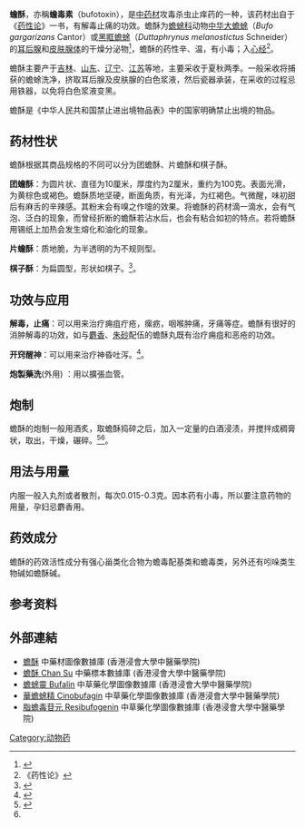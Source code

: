 {{expert|time=2014-04-10T15:26:32+00:00}}
{{ctm}}

'''蟾酥'''，亦稱'''蟾毒素'''（bufotoxin），是[[中药材|中药材]]攻毒杀虫止痒药的一种，该药材出自于《[[药性论|药性论]]》一书，有解毒止痛的功效。蟾酥为[[蟾蜍科|蟾蜍科]]动物[[中华大蟾蜍|中华大蟾蜍]]（''Bufo gargarizans'' Cantor）或[[黑眶蟾蜍|黑眶蟾蜍]]（''Duttaphrynus melanostictus'' Schneider）的[[耳后腺|耳后腺]]和[[皮肤腺体|皮肤腺体]]的干燥分泌物<ref name=yaodian>{{Cite web |url=http://www.zysj.com.cn/zhongyaocai/yaocai_c/chansu.html#666 |title=蟾酥在《[[中国药典|中国药典]]》的描述 |access-date=2009-02-10 |archive-date=2020-10-22 |archive-url=https://web.archive.org/web/20201022172227/http://www.zysj.com.cn/zhongyaocai/yaocai_c/chansu.html#666 |dead-url=no }}</ref>，蟾酥的药性辛、温，有小毒；入[[手少陰心經|心经]]<ref>《药性论》</ref>。

蟾酥主要产于[[吉林|吉林]]、[[山东|山东]]、[[辽宁|辽宁]]、[[江苏|江苏]]等地，主要采收于夏秋两季。一般采收将捕获的蟾蜍洗净，挤取耳后腺及皮肤腺的白色浆液，然后瓷器承装，在采收的过程忌用铁器，以免将白色浆液变黑。

蟾酥是《中华人民共和国禁止进出境物品表》中的国家明确禁止出境的物品。

==药材性状==
蟾酥根据其商品规格的不同可以分为团蟾酥、片蟾酥和棋子酥。

'''团蟾酥'''：为圆片状、直径为10厘米，厚度约为2厘米，重约为100克。表面光滑，为黄棕色或褐色。蟾酥质地坚硬，断面角质，有光泽，为红褐色。气微醒，味初甜后有麻舌的辛辣感。其粉末会有嗅之作嚏的效果。将蟾酥的药材滴一滴水，会有气泡、泛白的现象，而曾经折断的蟾酥若沾水后，也会有粘合如初的特点。若将蟾酥用锡纸上加热会发生熔化和油化的现象。

'''片蟾酥'''：质地脆，为半透明的为不规则型。

'''棋子酥'''：为扁圆型，形状如棋子。<ref>{{cite book | author =康廷国 | title =《中药鉴定学》 | publisher =中国中医药出版社 | year =2007 | location =北京 | isbn =9787801563071 | chapter =蟾酥一节 |}}</ref>。

==功效与应用==
'''解毒，止痛'''：可以用来治疗痈疽疔疮，瘰疬，咽喉肿痛，牙痛等症。蟾酥有很好的消肿解毒的功效，如与[[麝香|麝香]]、[[朱砂|朱砂]]配伍的蟾酥丸既有治疗痈疽和恶疮的功效。

'''开窍醒神'''：可以用来治疗神昏吐泻。<ref>{{cite book | author =高学敏 | title =《中药学》 | publisher =中国中医药出版社 | year =2002 | location =北京 | isbn =9787801563187 | chapter =蟾酥一节 |}}</ref>。

'''炮製藥洗'''(外用) ：用以擴張血管。

==炮制==
蟾酥的炮制一般用酒炙，取蟾酥捣碎之后，加入一定量的白酒浸渍，并搅拌成稠膏状，取出，干燥，碾碎。<ref>{{cite book | author =龚千锋 | title =《中药炮制学》 | publisher =中国中医药出版社 | year =2007 | location =北京 | isbn =9787801563088 | chapter =蟾酥一节 }}</ref><ref name=yaodian/>。

==用法与用量==
内服一般入丸剂或者散剂，每次0.015-0.3克。因本药有小毒，所以要注意药物的用量，孕妇忌麝香用。

==药效成分==
蟾酥的药效活性成分有强心甾类化合物为蟾毒配基类和蟾毒类，另外还有吲哚类生物碱如蟾酥碱。

==参考资料==
{{reflist}}

==外部連結==	
*[https://sys01.lib.hkbu.edu.hk/cmed/mmid/detail.php?pid=B00369 蟾酥] 中藥材圖像數據庫  (香港浸會大學中醫藥學院) {{zh}}{{en}} 
* [http://libproject.hkbu.edu.hk/was40/outline?page=1&channelid=44273&searchword=%E8%9F%BE%E9%85%A5&sortfield=+name_chi_sort 蟾酥 Chan Su] {{Wayback|url=http://libproject.hkbu.edu.hk/was40/outline?page=1&channelid=44273&searchword=%E8%9F%BE%E9%85%A5&sortfield=+name_chi_sort |date=20160304100119 }} 中藥標本數據庫 (香港浸會大學中醫藥學院) {{zh-hant}}{{en}}
*[https://libproject.hkbu.edu.hk/was40/detail?channelid=22253&searchword=code=P00323  蟾蜍靈 Bufalin] {{Wayback|url=https://libproject.hkbu.edu.hk/was40/detail?channelid=22253&searchword=code=P00323 |date=20210624204601 }} 中草藥化學圖像數據庫 (香港浸會大學中醫藥學院) {{zh}}{{en}}
*[https://libproject.hkbu.edu.hk/was40/detail?channelid=22253&searchword=code=P00241  華蟾蜍精 Cinobufagin] {{Wayback|url=https://libproject.hkbu.edu.hk/was40/detail?channelid=22253&searchword=code=P00241 |date=20210624200447 }} 中草藥化學圖像數據庫 (香港浸會大學中醫藥學院) {{zh}}{{en}}
*[https://libproject.hkbu.edu.hk/was40/detail?channelid=22253&searchword=code=P00243  脂蟾毒苷元 Resibufogenin] {{Wayback|url=https://libproject.hkbu.edu.hk/was40/detail?channelid=22253&searchword=code=P00243 |date=20210624200614 }} 中草藥化學圖像數據庫 (香港浸會大學中醫藥學院) {{zh}}{{en}}

	


[[Category:动物药|Category:动物药]]